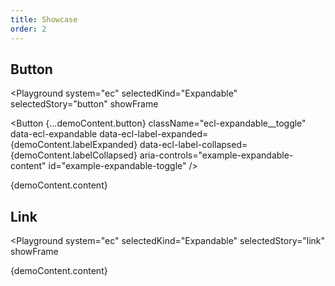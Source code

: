 ```yaml
---
title: Showcase
order: 2
---
```




## Button

<Playground
  system="ec"
  selectedKind="Expandable"
  selectedStory="button"
  showFrame
>
  <Button
    {...demoContent.button}
    className="ecl-expandable__toggle"
    data-ecl-expandable
    data-ecl-label-expanded={demoContent.labelExpanded}
    data-ecl-label-collapsed={demoContent.labelCollapsed}
    aria-controls="example-expandable-content"
    id="example-expandable-toggle"
  />
  <p
    className="ecl-expandable__content ecl-u-type-paragraph-m"
    id="example-expandable-content"
    aria-labelledby="example-expandable-toggle"
    aria-hidden="true"
  >
    {demoContent.content}
  </p>
</Playground>

## Link

<Playground
  system="ec"
  selectedKind="Expandable"
  selectedStory="link"
  showFrame
>
  <Link
    {...demoContent.link}
    className="ecl-expandable__toggle"
    data-ecl-expandable
    data-ecl-label-expanded={demoContent.labelExpanded}
    data-ecl-label-collapsed={demoContent.labelCollapsed}
    aria-controls="example-expandable-content2"
    id="example-expandable-toggle2"
  />
  <p
    className="ecl-expandable__content ecl-u-type-paragraph-m"
    id="example-expandable-content2"
    aria-labelledby="example-expandable-toggle2"
    aria-hidden="true"
  >
    {demoContent.content}
  </p>
</Playground>
